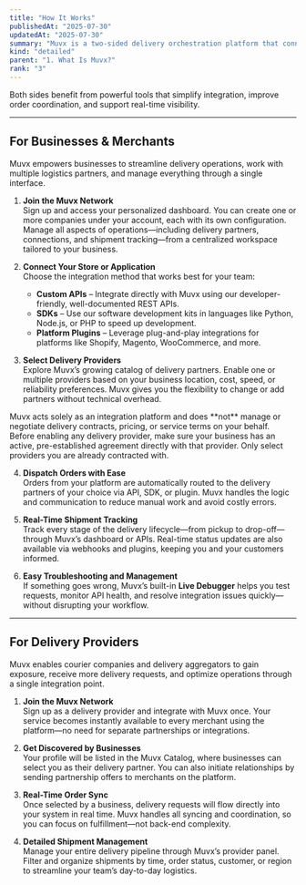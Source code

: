 ```yaml
---
title: "How It Works"
publishedAt: "2025-07-30"
updatedAt: "2025-07-30"
summary: "Muvx is a two-sided delivery orchestration platform that connects businesses—such as e-commerce stores and restaurants—with delivery providers including couriers, aggregators, and logistics companies."
kind: "detailed"
parent: "1. What Is Muvx?"
rank: "3"
---
```


Both sides benefit from powerful tools that simplify integration, improve order coordination, and support real-time visibility.

---

## For Businesses & Merchants

Muvx empowers businesses to streamline delivery operations, work with multiple logistics partners, and manage everything through a single interface.

1. **Join the Muvx Network**  
   Sign up and access your personalized dashboard. You can create one or more companies under your account, each with its own configuration. Manage all aspects of operations—including delivery partners, connections, and shipment tracking—from a centralized workspace tailored to your business.

2. **Connect Your Store or Application**  
   Choose the integration method that works best for your team:

   - **Custom APIs** – Integrate directly with Muvx using our developer-friendly, well-documented REST APIs.
   - **SDKs** – Use our software development kits in languages like Python, Node.js, or PHP to speed up development.
   - **Platform Plugins** – Leverage plug-and-play integrations for platforms like Shopify, Magento, WooCommerce, and more.

3. **Select Delivery Providers**  
   Explore Muvx’s growing catalog of delivery partners. Enable one or multiple providers based on your business location, cost, speed, or reliability preferences. Muvx gives you the flexibility to change or add partners without technical overhead.

<Banner title="Please Confirm Your Provider Agreement">
  Muvx acts solely as an integration platform and does **not** manage or
  negotiate delivery contracts, pricing, or service terms on your behalf. Before
  enabling any delivery provider, make sure your business has an active,
  pre-established agreement directly with that provider. Only select providers
  you are already contracted with.
</Banner>

4. **Dispatch Orders with Ease**  
   Orders from your platform are automatically routed to the delivery partners of your choice via API, SDK, or plugin. Muvx handles the logic and communication to reduce manual work and avoid costly errors.

5. **Real-Time Shipment Tracking**  
   Track every stage of the delivery lifecycle—from pickup to drop-off—through Muvx’s dashboard or APIs. Real-time status updates are also available via webhooks and plugins, keeping you and your customers informed.

6. **Easy Troubleshooting and Management**  
   If something goes wrong, Muvx’s built-in **Live Debugger** helps you test requests, monitor API health, and resolve integration issues quickly—without disrupting your workflow.

---

## For Delivery Providers

Muvx enables courier companies and delivery aggregators to gain exposure, receive more delivery requests, and optimize operations through a single integration point.

1. **Join the Muvx Network**  
   Sign up as a delivery provider and integrate with Muvx once. Your service becomes instantly available to every merchant using the platform—no need for separate partnerships or integrations.

2. **Get Discovered by Businesses**  
   Your profile will be listed in the Muvx Catalog, where businesses can select you as their delivery partner. You can also initiate relationships by sending partnership offers to merchants on the platform.

3. **Real-Time Order Sync**  
   Once selected by a business, delivery requests will flow directly into your system in real time. Muvx handles all syncing and coordination, so you can focus on fulfillment—not back-end complexity.

4. **Detailed Shipment Management**  
   Manage your entire delivery pipeline through Muvx’s provider panel. Filter and organize shipments by time, order status, customer, or region to streamline your team’s day-to-day logistics.
